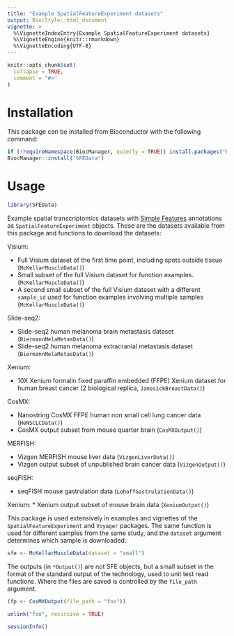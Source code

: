 ```yaml
---
title: "Example SpatialFeatureExperiment datasets"
output: BiocStyle::html_document
vignette: >
  %\VignetteIndexEntry{Example SpatialFeatureExperiment datasets}
  %\VignetteEngine{knitr::rmarkdown}
  %\VignetteEncoding{UTF-8}
---
```


```r
knitr::opts_chunk$set(
  collapse = TRUE,
  comment = "#>"
)
```

# Installation

This package can be installed from Bioconductor with the following command:
```r
if (!requireNamespace(BiocManager, quietly = TRUE)) install.packages("BiocManager")
BiocManager::install("SFEData")
```

# Usage

```r
library(SFEData)
```

Example spatial transcriptomics datasets with [Simple Features](https://r-spatial.github.io/sf/) annotations as `SpatialFeatureExperiment` objects. These are the datasets available from this package and functions to download the datasets:

Visium:

* Full Visium dataset of the first time point, including spots outside tissue (`McKellarMuscleData()`)
* Small subset of the full Visium dataset for function examples. (`McKellarMuscleData()`)
* A second small subset of the full Visium dataset with a different `sample_id` used for function examples involving multiple samples (`McKellarMuscleData()`)

Slide-seq2:

* Slide-seq2 human melanoma brain metastasis dataset (`BiermannMelaMetasData()`)
* Slide-seq2 human melanoma extracranial metastasis dataset (`BiermannMelaMetasData()`)

Xenium:

* 10X Xenium formalin fixed paraffin embedded (FFPE) Xenium dataset for human
breast cancer (2 biological replica, `JanesickBreastData()`)

CosMX:

* Nanostring CosMX FFPE human non small cell lung cancer data (`HeNSCLCData()`)
* CosMX output subset from mouse quarter brain (`CosMXOutput()`)

MERFISH:

* Vizgen MERFISH mouse liver data (`VizgenLiverData()`)
* Vizgen output subset of unpublished brain cancer data (`VizgenOutput()`)

seqFISH:

* seqFISH mouse gastrulation data (`LohoffGastrulationData()`)

Xenium:
* Xenium output subset of mouse brain data (`XeniumOutput()`)

This package is used extensively in examples and vignettes of the `SpatialFeatureExperiment` and `Voyager` packages. The same function is used for different samples from the same study, and the `dataset` argument determines which sample is downloaded:
```r
sfe <- McKellarMuscleData(dataset = "small")
```

The outputs (in `*Output()`) are not SFE objects, but a small subset in the format of the standard output of the technology, used to unit test read functions. Where the files are saved is controlled by the `file_path` argument.
```r
(fp <- CosMXOutput(file_path = "foo"))
```

```r
unlink("foo", recursive = TRUE)
```

```r
sessionInfo()
```
